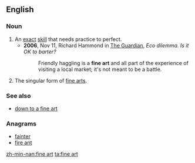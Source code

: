 ==English==

===Noun===
{{en-noun|-|sg=[[fine]] [[art]]}}

# An [[exact]] [[skill]] that needs practice to perfect.
#* '''2006''', Nov 11, Richard Hammond in [[w:The Guardian|The Guardian]], ''Eco dilemma. Is it OK to barter?''
#*: Friendly haggling is a '''fine art''' and all part of the experience of visiting a local market; it's not meant to be a battle.
# The singular form of [[fine arts]].

===See also===
* [[down to a fine art]]

===Anagrams===
* [[fainter#English|fainter]]
* [[fire ant#English|fire ant]]

[[zh-min-nan:fine art]]
[[ta:fine art]]